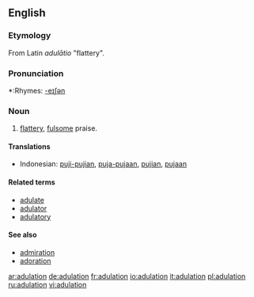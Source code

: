 ==English==

===Etymology===
From Latin ''adulātio'' "flattery".

===Pronunciation===
*:Rhymes: [[Rhymes:English:-eɪʃǝn|-eɪʃǝn]]

===Noun===
{{en-noun}}

# {{formal}} [[flattery]], [[fulsome]] praise.

====Translations====
*Indonesian: [[puji|puji-pujian]], [[puja|puja-pujaan]], [[puji|pujian]], [[puja|pujaan]]

====Related terms====
*[[adulate]]
*[[adulator]]
*[[adulatory]]

====See also====
*[[admiration]]
*[[adoration]]

[[ar:adulation]]
[[de:adulation]]
[[fr:adulation]]
[[io:adulation]]
[[it:adulation]]
[[pl:adulation]]
[[ru:adulation]]
[[vi:adulation]]